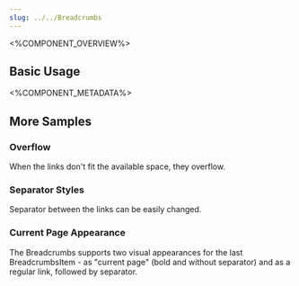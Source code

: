 ```yaml
---
slug: ../../Breadcrumbs
---
```




<%COMPONENT_OVERVIEW%>

## Basic Usage
<Basic />

<%COMPONENT_METADATA%>

## More Samples

### Overflow
When the links don't fit the available space, they overflow.

<BreadcrumbsOverflow />


### Separator Styles
Separator between the links can be easily changed.

<BreadcrumbsStyles />

### Current Page Appearance
The Breadcrumbs supports two visual appearances for the last BreadcrumbsItem - as "current page" (bold and without separator) and as a regular link, followed by separator.

<NoCurrentPage />